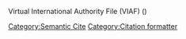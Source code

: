 <noinclude>Virtual International Authority File (VIAF)[[Category:Semantic Cite]] [[Category:Citation formatter]]</noinclude><includeonly>{{{name}}} ({{{viaf}}})</includeonly>